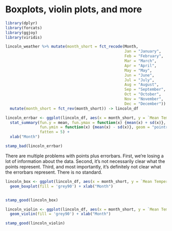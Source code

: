 # Boxplots, violin plots, and more

```r
library(dplyr)
library(forcats)
library(ggjoy)
library(viridis)

lincoln_weather %>% mutate(month_short = fct_recode(Month,
                                                    Jan = "January",
                                                    Feb = "February",
                                                    Mar = "March",
                                                    Apr = "April",
                                                    May = "May",
                                                    Jun = "June",
                                                    Jul = "July",
                                                    Aug = "August",
                                                    Sep = "September",
                                                    Oct = "October",
                                                    Nov = "November",
                                                    Dec = "December")) %>%
  mutate(month_short = fct_rev(month_short)) -> lincoln_df
```

```r
lincoln_errbar <- ggplot(lincoln_df, aes(x = month_short, y = `Mean Temperature [F]`)) +
  stat_summary(fun.y = mean, fun.ymax = function(x) {mean(x) + sd(x)},
               fun.ymin = function(x) {mean(x) - sd(x)}, geom = "pointrange",
               fatten = 5) +
  xlab("Month")

stamp_bad(lincoln_errbar)
```

There are multiple problems with points plus errorbars. First, we're losing a lot of information about the data. Second, it's not necessarily clear what the points represent. Third, and most importantly, it's definitely not clear what the errorbars represent. There is no standard.


```r
lincoln_box <- ggplot(lincoln_df, aes(x = month_short, y = `Mean Temperature [F]`)) +
  geom_boxplot(fill = 'grey90') + xlab("Month")


stamp_good(lincoln_box)
```

```r
lincoln_violin <- ggplot(lincoln_df, aes(x = month_short, y = `Mean Temperature [F]`)) +
  geom_violin(fill = 'grey90') + xlab("Month")

stamp_good(lincoln_violin)
```
